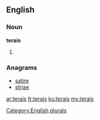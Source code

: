 ==English==

===Noun===
'''terais'''

# {{plural of|[[terai]]}}

===Anagrams===
* [[satire#English|satire]]
* [[striae#English|striae]]

[[Category:English plurals]]

[[ar:terais]]
[[fr:terais]]
[[ku:terais]]
[[my:terais]]